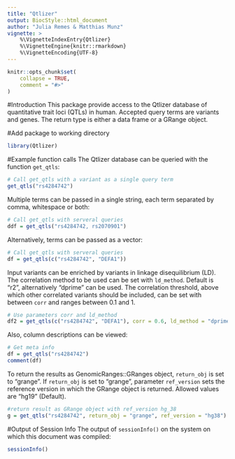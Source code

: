 ```yaml
---
title: "Qtlizer"
output: BiocStyle::html_document
author: "Julia Remes & Matthias Munz"
vignette: >
    %\VignetteIndexEntry{Qtlizer}
    %\VignetteEngine{knitr::rmarkdown}
    %\VignetteEncoding{UTF-8}
---
```



```r
knitr::opts_chunk$set(
    collapse = TRUE,
    comment = "#>"
)
```

#Introduction 
This package provide access to the Qtlizer database of quantitative trait loci (QTLs) in human. Accepted query terms are variants and genes. The return type is either a data frame or a GRange object.


#Add package to working directory
```r
library(Qtlizer)
```

#Example function calls
The Qtlizer database can be queried  with the function `get_qtls`: 
```r
# Call get_qtls with a variant as a single query term
get_qtls("rs4284742")
```

Multiple terms can be passed in a single string, each term separated by comma, whitespace or both:
```r
# Call get_qtls with serveral queries
ddf = get_qtls("rs4284742, rs2070901")
```

Alternatively, terms can be passed as a vector:
```r
# Call get_qtls with serveral queries
df = get_qtls(c("rs4284742", "DEFA1"))
```

Input variants can be enriched by variants in linkage disequilibrium (LD). The correlation method to be used can be set with `ld_method`. Default is "r2", alternatively "dprime" can be used. The correlation threshold, above which other correlated variants should be included, can be set with between `corr` and ranges between 0.1 and 1. 
```r
# Use parameters corr and ld_method
df2 = get_qtls(c("rs4284742", "DEFA1"), corr = 0.6, ld_method = "dprime")
```

Also, column descriptions can be viewed:
```r
# Get meta info
df = get_qtls("rs4284742")
comment(df)
```

To return the results as GenomicRanges::GRanges object, `return_obj` is set to "grange". If `return_obj` is set to "grange", parameter `ref_version` sets the reference version in which the GRange object is returned. Allowed values are "hg19" (Default).
```r
#return result as GRange object with ref_version hg_38
g = get_qtls("rs4284742", return_obj = "grange", ref_version = "hg38")
```

#Output of Session Info
The output of ```sessionInfo()``` on the system 
on which this document was compiled: 
```r
sessionInfo()
```


